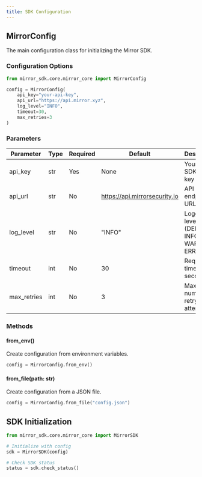 ```yaml
---
title: SDK Configuration
---
```



## MirrorConfig

The main configuration class for initializing the Mirror SDK.

### Configuration Options

```python
from mirror_sdk.core.mirror_core import MirrorConfig

config = MirrorConfig(
    api_key="your-api-key",
    api_url="https://api.mirror.xyz",
    log_level="INFO",
    timeout=30,
    max_retries=3
)
```

### Parameters

| Parameter | Type | Required | Default | Description |
|-----------|------|----------|---------|-------------|
| api_key | str | Yes | None | Your Mirror SDK API key |
| api_url | str | No | https://api.mirrorsecurity.io | API endpoint URL |
| log_level | str | No | "INFO" | Logging level (DEBUG, INFO, WARNING, ERROR) |
| timeout | int | No | 30 | Request timeout in seconds |
| max_retries | int | No | 3 | Maximum number of retry attempts |

### Methods

#### from_env()
Create configuration from environment variables.
```python
config = MirrorConfig.from_env()
```

#### from_file(path: str)
Create configuration from a JSON file.
```python
config = MirrorConfig.from_file("config.json")
```

## SDK Initialization

```python
from mirror_sdk.core.mirror_core import MirrorSDK

# Initialize with config
sdk = MirrorSDK(config)

# Check SDK status
status = sdk.check_status()
```